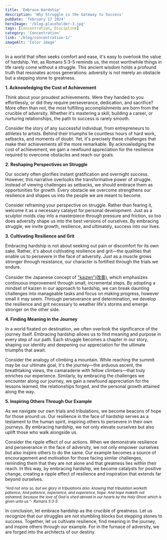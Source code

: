 ```yaml
---
title: 'Embrace Hardship'
description: 'Why Struggle is the Gateway to Success'
pubDate: 'february 17 2024'
heroImage: '/blog-placeholder-3.jpg'
tags: [Concentration, Discipline]
category: 'Concentration'
link: '/blog/concentration-1/'
imageAlt: 'Color image'
---
```



In a world that often seeks comfort and ease, it's easy to overlook the value of hardship. Yet, as Romans 5:3-5 reminds us, the most worthwhile things in life rarely come without a struggle. This ancient wisdom holds a profound truth that 
resonates across generations: adversity is not merely an obstacle but a stepping stone to greatness.

**1. Acknowledging the Cost of Achievement**

Think about your proudest achievements. Were they handed to you effortlessly, or did they require perseverance, dedication, and sacrifice? More often than not, the most fulfilling accomplishments are 
born from the crucible of adversity. Whether it's mastering a skill, building a career, or nurturing relationships, the path to success is rarely smooth.

Consider the story of any successful individual, from entrepreneurs to athletes to artists. Behind their triumphs lie countless hours of hard work, setbacks, and moments of doubt. Yet, it's precisely 
these challenges that make their achievements all the more remarkable. By acknowledging the cost of achievement, we gain a newfound appreciation for the resilience required to overcome obstacles and reach our goals.

**2. Reshaping Perspectives on Struggle**

Our society often glorifies instant gratification and overnight success. However, this narrative overlooks the transformative power of struggle. Instead of viewing challenges as setbacks, we should embrace
 them as opportunities for growth. Every obstacle we overcome strengthens our resilience and shapes us into the people we are meant to become.

Consider reframing your perspective on struggle. Rather than fearing it, welcome it as a necessary catalyst for personal development. Just as a sculptor molds clay into a masterpiece through pressure and
 friction, so too does adversity shape us into the best versions of ourselves. By embracing struggle, we invite growth, resilience, and ultimately, success into our lives.

**3. Cultivating Resilience and Grit**

Embracing hardship is not about seeking out pain or discomfort for its own sake. Rather, it's about cultivating resilience and grit—the qualities that enable us to persevere in the face of adversity. 
Just as a muscle grows stronger through resistance, our character is fortified through the trials we endure.

Consider the Japanese concept of <a href="https://en.wikipedia.org/wiki/Kaizen" >"kaizen"(改善)</a>, which emphasizes continuous improvement through small, incremental steps. By adopting a mindset of kaizen in our approach to hardship, we can break daunting 
challenges into manageable tasks and focus on making progress, however small it may seem. Through perseverance and determination, we develop the resilience and grit necessary to weather life's storms and emerge stronger on the other side.

**4. Finding Meaning in the Journey**

In a world fixated on destination, we often overlook the significance of the journey itself. Embracing hardship allows us to find meaning and purpose in every step of our path. Each struggle becomes 
a chapter in our story, shaping our identity and deepening our appreciation for the ultimate triumphs that await.

Consider the analogy of climbing a mountain. While reaching the summit may be our ultimate goal, it's the journey—the arduous ascent, the breathtaking views, the camaraderie with fellow climbers—that 
truly enriches our experience. Similarly, by embracing the challenges we encounter along our journey, we gain a newfound appreciation for the lessons learned, the relationships forged, and the personal growth attained along the way.

**5. Inspiring Others Through Our Example**

As we navigate our own trials and tribulations, we become beacons of hope for those around us. Our resilience in the face of hardship serves as a testament to the human spirit, inspiring others to persevere in their own journeys. 
By embracing hardship, we not only elevate ourselves but also uplift those who walk alongside us.

Consider the ripple effect of our actions. When we demonstrate resilience and perseverance in the face of adversity, we not only empower ourselves but also inspire others to do the same. Our example becomes a source of encouragement 
and motivation for those facing similar challenges, reminding them that they are not alone and that greatness lies within their reach. In this way, by embracing hardship, we become catalysts for positive change, creating a ripple effect of resilience and inspiration that extends far beyond ourselves.

<p><i><small>"And not only so, but we glory in tribulations also: knowing that tribulation worketh patience; And patience, experience; and experience, hope: And hope maketh not ashamed; because the love of God is shed abroad in our hearts by the Holy Ghost which is given unto us."- Romans 5:3-5</small></i></p>

In conclusion, let embrace hardship as the crucible of greatness. Let us recognize that our struggles are not stumbling blocks but stepping stones to success. Together, let us cultivate resilience, 
find meaning in the journey, and inspire others through our example. For in the furnace of adversity, we are forged into the architects of our destiny.
